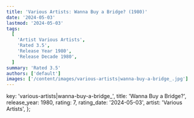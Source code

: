 ```yaml
---
title: 'Various Artists: Wanna Buy a Bridge? (1980)'
date: '2024-05-03'
lastmod: '2024-05-03'
tags:
  [
    'Artist Various Artists',
    'Rated 3.5',
    'Release Year 1980',
    'Release Decade 1980',
  ]
summary: 'Rated 3.5'
authors: ['default']
images: ['/content/images/various-artists|wanna-buy-a-bridge_.jpg']
---
```


  key: 'various-artists|wanna-buy-a-bridge_',
  title: 'Wanna Buy a Bridge?',
  release_year: 1980,
  rating: 7,
  rating_date: '2024-05-03',
  artist: 'Various Artists',
};

<MusicRating data={data} />
